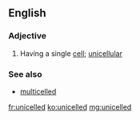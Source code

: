 ==English==

===Adjective===
{{en-adj}}

# {{context|of an organism|lang=en}} Having a single [[cell]]; [[unicellular]]

===See also===
*[[multicelled]]

[[fr:unicelled]]
[[ko:unicelled]]
[[mg:unicelled]]